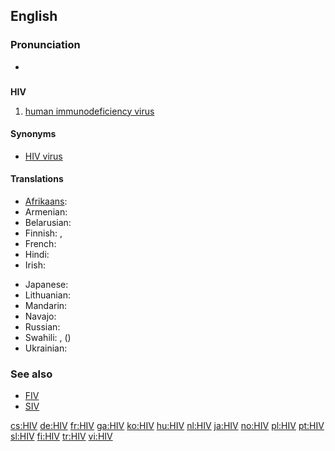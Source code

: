 {{also|hiv}}
==English==

===Pronunciation===
* {{a|US}} {{IPA|/ˌeɪtʃ.aɪˈvi/}}

==={{initialism}}===
'''HIV'''

# {{virology}} [[human immunodeficiency virus]]

====Synonyms====
* [[HIV virus]] {{qualifier|[[pleonastic]]}}

====Translations====
{{trans-top|human immunodeficiency virus}}
* [[Afrikaans]]: {{t|af|MIV|xs=Afrikaans}}
* Armenian: {{t-|hy|ՄԻԱՎ|tr=MIAV}}
* Belarusian: {{t|be|ВІЧ|tr=VIČ|xs=Belarusian}}
* Finnish: {{t|fi|HI-virus}}, {{t+|fi|HIV}}
* French: {{t|fr|VIH}}
* Hindi: {{t|hi|एचआईवी|tr=ēca'ā'īvī|xs=Hindi}}
* Irish: {{t|ga|VEID|xs=Irish}}
{{trans-mid}}
* Japanese: {{t|ja|HIV感染|tr=HIV-kansen}}
* Lithuanian: {{t|lt|ŽIV|xs=Lithuanian}}
* Mandarin: {{t|cmn|艾滋病毒|tr=ài zī bìng dú|sc=Hani}}
* Navajo: {{tø|nv|asdzáá algaanii bideezla' ba'álííl ajił}}
* Russian: {{t|ru|ВИЧ|m|tr=VIČ}}
* Swahili: {{t|sw|VVU|xs=Swahili}}, {{t|sw|virus vinavyosababisha|xs=Swahili}} ({{t|sw|UKIMWI|xs=Swahili}})
* Ukrainian: {{t|uk|ВІЛ|tr=VIL|xs=Ukrainian}}
{{trans-bottom}}

===See also===
* [[FIV]]
* [[SIV]]

[[cs:HIV]]
[[de:HIV]]
[[fr:HIV]]
[[ga:HIV]]
[[ko:HIV]]
[[hu:HIV]]
[[nl:HIV]]
[[ja:HIV]]
[[no:HIV]]
[[pl:HIV]]
[[pt:HIV]]
[[sl:HIV]]
[[fi:HIV]]
[[tr:HIV]]
[[vi:HIV]]